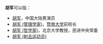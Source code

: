 '''胡军'''可以指：
* [[胡军|胡军]]，中国大陆男演员
* [[胡军_(管理学家)|胡军 (管理学家)]]，[[暨南大学|暨南大学]]前校长
* [[胡军_(哲学家)|胡军 (哲学家)]]，北京大学教授，民进中央常委
* [[胡军_(射击运动员)|胡军 (射击运动员)]]

{{disambig|Cat=二字胡姓人名消歧義|jun}}